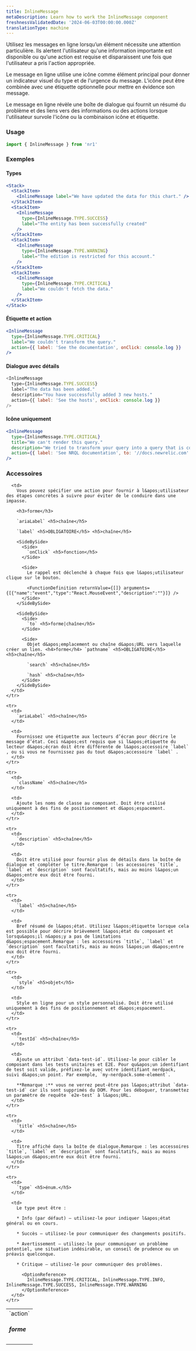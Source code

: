 ```yaml
---
title: InlineMessage
metaDescription: Learn how to work the InlineMessage component
freshnessValidatedDate: '2024-06-03T00:00:00.000Z'
translationType: machine
---
```


Utilisez les messages en ligne lorsqu’un élément nécessite une attention particulière. Ils alertent l&apos;utilisateur qu&apos;une information importante est disponible ou qu&apos;une action est requise et disparaissent une fois que l&apos;utilisateur a pris l&apos;action appropriée.

Le message en ligne utilise une icône comme élément principal pour donner un indicateur visuel du type et de l&apos;urgence du message. L&apos;icône peut être combinée avec une étiquette optionnelle pour mettre en évidence son message.

Le message en ligne révèle une boîte de dialogue qui fournit un résumé du problème et des liens vers des informations ou des actions lorsque l&apos;utilisateur survole l&apos;icône ou la combinaison icône et étiquette.

### Usage

```jsx
import { InlineMessage } from 'nr1'
```

### Exemples

#### Types

```jsx
<Stack>
  <StackItem>
    <InlineMessage label="We have updated the data for this chart." />
  </StackItem>
  <StackItem>
    <InlineMessage
      type={InlineMessage.TYPE.SUCCESS}
      label="The entity has been successfully created"
    />
  </StackItem>
  <StackItem>
    <InlineMessage
      type={InlineMessage.TYPE.WARNING}
      label="The edition is restricted for this account."
    />
  </StackItem>
  <StackItem>
    <InlineMessage
      type={InlineMessage.TYPE.CRITICAL}
      label="We couldn't fetch the data."
    />
  </StackItem>
</Stack>
```

#### Étiquette et action

```jsx
<InlineMessage
  type={InlineMessage.TYPE.CRITICAL}
  label="We couldn't transform the query."
  action={{ label: 'See the documentation', onClick: console.log }}
/>
```

#### Dialogue avec détails

```js
<InlineMessage
  type={InlineMessage.TYPE.SUCCESS}
  label="The data has been added."
  description="You have successfully added 3 new hosts."
  action={{ label: 'See the hosts', onClick: console.log }}
/>
```

#### Icône uniquement

```jsx
<InlineMessage
  type={InlineMessage.TYPE.CRITICAL}
  title="We can't render this query."
  description="We tried to transform your query into a query that is compatible with both Metric and previous Infrastructure methods, but some expressions weren’t available."
  action={{ label: 'See NRQL documentation', to: '//docs.newrelic.com' }}
/>
```

### Accessoires

<table>
  <tbody>
    <tr>
      <td>
        `action` <h5>forme</h5>
      </td>

      <td>
        Vous pouvez spécifier une action pour fournir à l&apos;utilisateur des étapes concrètes à suivre pour éviter de le conduire dans une impasse.

        <h3>forme</h3>

        `ariaLabel` <h5>chaîne</h5>

        `label` <h5>OBLIGATOIRE</h5> <h5>chaîne</h5>

        <SideBySide>
          <Side>
            `onClick` <h5>fonction</h5>
          </Side>

          <Side>
            Le rappel est déclenché à chaque fois que l&apos;utilisateur clique sur le bouton.

            <FunctionDefinition returnValue={[]} arguments={[{"name":"event","type":"React.MouseEvent","description":""}]} />
          </Side>
        </SideBySide>

        <SideBySide>
          <Side>
            `to` <h5>forme|chaîne</h5>
          </Side>

          <Side>
            Objet d&apos;emplacement ou chaîne d&apos;URL vers laquelle créer un lien. <h4>forme</h4> `pathname` <h5>OBLIGATOIRE</h5><h5>chaîne</h5>

            `search` <h5>chaîne</h5>

            `hash` <h5>chaîne</h5>
          </Side>
        </SideBySide>
      </td>
    </tr>

    <tr>
      <td>
        `ariaLabel` <h5>chaîne</h5>
      </td>

      <td>
        Fournissez une étiquette aux lecteurs d’écran pour décrire le message d’état. Ceci n&apos;est requis que si l&apos;étiquette du lecteur d&apos;écran doit être différente de l&apos;accessoire `label` , ou si vous ne fournissez pas du tout d&apos;accessoire `label` .
      </td>
    </tr>

    <tr>
      <td>
        `className` <h5>chaîne</h5>
      </td>

      <td>
        Ajoute les noms de classe au composant. Doit être utilisé uniquement à des fins de positionnement et d&apos;espacement.
      </td>
    </tr>

    <tr>
      <td>
        `description` <h5>chaîne</h5>
      </td>

      <td>
        Doit être utilisé pour fournir plus de détails dans la boîte de dialogue et compléter le titre.Remarque : les accessoires `title`, `label` et `description` sont facultatifs, mais au moins l&apos;un d&apos;entre eux doit être fourni.
      </td>
    </tr>

    <tr>
      <td>
        `label` <h5>chaîne</h5>
      </td>

      <td>
        Bref résumé de l&apos;état. Utilisez l&apos;étiquette lorsque cela est possible pour décrire brièvement l&apos;état du composant et lorsqu&apos;il n&apos;y a pas de limitations d&apos;espacement.Remarque : les accessoires `title`, `label` et `description` sont facultatifs, mais au moins l&apos;un d&apos;entre eux doit être fourni.
      </td>
    </tr>

    <tr>
      <td>
        `style` <h5>objet</h5>
      </td>

      <td>
        Style en ligne pour un style personnalisé. Doit être utilisé uniquement à des fins de positionnement et d&apos;espacement.
      </td>
    </tr>

    <tr>
      <td>
        `testId` <h5>chaîne</h5>
      </td>

      <td>
        Ajoute un attribut `data-test-id`. Utilisez-le pour cibler le composant dans les tests unitaires et E2E. Pour qu&apos;un identifiant de test soit valide, préfixez-le avec votre identifiant nerdpack, suivi d&apos;un point. Par exemple, `my-nerdpack.some-element`.

        **Remarque :** vous ne verrez peut-être pas l&apos;attribut `data-test-id` car ils sont supprimés du DOM. Pour les déboguer, transmettez un paramètre de requête `e2e-test` à l&apos;URL.
      </td>
    </tr>

    <tr>
      <td>
        `title` <h5>chaîne</h5>
      </td>

      <td>
        Titre affiché dans la boîte de dialogue.Remarque : les accessoires `title`, `label` et `description` sont facultatifs, mais au moins l&apos;un d&apos;entre eux doit être fourni.
      </td>
    </tr>

    <tr>
      <td>
        `type` <h5>énum.</h5>
      </td>

      <td>
        Le type peut être :

        * Info (par défaut) — utilisez-le pour indiquer l&apos;état général ou en cours.

        * Succès — utilisez-le pour communiquer des changements positifs.

        * Avertissement — utilisez-le pour communiquer un problème potentiel, une situation indésirable, un conseil de prudence ou un préavis quelconque.

        * Critique — utilisez-le pour communiquer des problèmes.

          <OptionReference>
            InlineMessage.TYPE.CRITICAL, InlineMessage.TYPE.INFO, InlineMessage.TYPE.SUCCESS, InlineMessage.TYPE.WARNING
          </OptionReference>
      </td>
    </tr>
  </tbody>
</table>